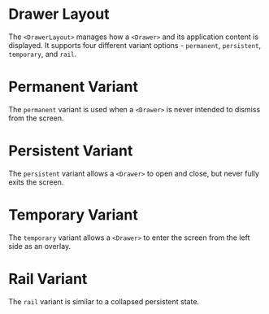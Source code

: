 
# Drawer Layout

The `<DrawerLayout>` manages how a `<Drawer>` and its application content is displayed. It supports four different variant options - `permanent`, `persistent`, `temporary`, and `rail`.

# Permanent Variant

The `permanent` variant is used when a `<Drawer>` is never intended to dismiss from the screen.

<PermanentDrawer />

# Persistent Variant

The `persistent` variant allows a `<Drawer>` to open and close, but never fully exits the screen.

<PersistentDrawer />

# Temporary Variant

The `temporary` variant allows a `<Drawer>` to enter the screen from the left side as an overlay.

<TemporaryDrawer />

# Rail Variant

The `rail` variant is similar to a collapsed persistent state.

<RailDrawer />
